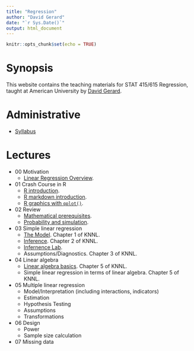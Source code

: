 ```yaml
---
title: "Regression"
author: "David Gerard"
date: "`r Sys.Date()`"
output: html_document
---
```


```r
knitr::opts_chunk$set(echo = TRUE)
```

# Synopsis

This website contains the teaching materials for STAT 415/615 Regression, taught at American 
University by [David Gerard](https://dcgerard.github.io/).

# Administrative

- [Syllabus](./syllabus.html)

# Lectures

- 00 Motivation
  - [Linear Regression Overview](./00_motivation.html).
- 01 Crash Course in R
  - [R introduction](./01_r_intro.html).
  - [R markdown introduction](01_r_markdown.html).
  - [R graphics with `qplot()`](./01_qplot.html).
- 02 Review
  - [Mathematical prerequisites](./02_math_prereq.html).
  - [Probability and simulation](./02_prob_sim.html).
- 03 Simple linear regression
  - [The Model](./03_ols.html). Chapter 1 of KNNL.
  - [Inference](./03_inference.html). Chapter 2 of KNNL.
  - [Infernence Lab](./03_inference_lab.html).
  - Assumptions/Diagnostics. Chapter 3 of KNNL.
- 04 Linear algebra
  - [Linear algebra basics](./04_linear_algebra.html). Chapter 5 of KNNL.
  - Simple linear regression in terms of linear algebra. Chapter 5 of KNNL.
- 05 Multiple linear regression
  - Model/Interpretation (including interactions, indicators)
  - Estimation
  - Hypothesis Testing
  - Assumptions
  - Transformations
- 06 Design
  - Power
  - Sample size calculation
- 07 Missing data
